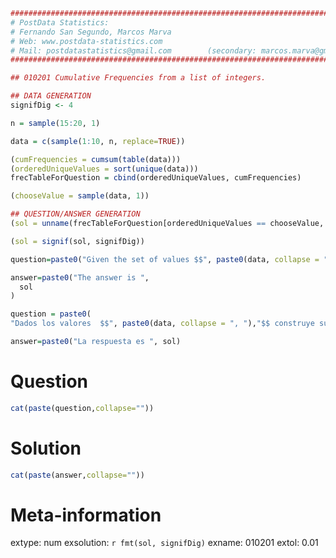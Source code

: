 
```r

################################################################################
# PostData Statistics: 
# Fernando San Segundo, Marcos Marva
# Web: www.postdata-statistics.com
# Mail: postdatastatistics@gmail.com        (secondary: marcos.marva@gmail.es)
################################################################################

## 010201 Cumulative Frequencies from a list of integers.
```


```r
## DATA GENERATION
signifDig <- 4

n = sample(15:20, 1)

data = c(sample(1:10, n, replace=TRUE))

(cumFrequencies = cumsum(table(data)))
(orderedUniqueValues = sort(unique(data)))
frecTableForQuestion = cbind(orderedUniqueValues, cumFrequencies)

(chooseValue = sample(data, 1))

## QUESTION/ANSWER GENERATION
(sol = unname(frecTableForQuestion[orderedUniqueValues == chooseValue, ][2]))

(sol = signif(sol, signifDig))
```


```r
question=paste0("Given the set of values $$", paste0(data, collapse = ", "),"$$ construct their **cumulative frequency** table, and find the **cumulative frequency** of the value ", chooseValue, ".")

answer=paste0("The answer is ",
  sol
)

```


```r
question = paste0(
"Dados los valores  $$", paste0(data, collapse = ", "),"$$ construye su tabla de **frecuencias acumuladas** y responde cuál es la **frecuencia acumulada** del número ", chooseValue, ".")

answer=paste0("La respuesta es ", sol)
```


Question
========

```r
cat(paste(question,collapse=""))
```

Solution
=========

```r
cat(paste(answer,collapse=""))
```

Meta-information
================
extype: num
exsolution: `r fmt(sol, signifDig)`
exname: 010201
extol: 0.01


